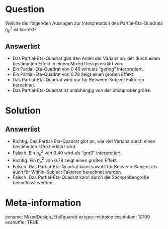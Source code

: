 Question
========
Welche der folgenden Aussagen zur Interpretation des Partial-Eta-Quadrats $\eta_p^2$ ist korrekt?

Answerlist
----------
* Das Partial-Eta-Quadrat gibt den Anteil der Varianz an, der durch einen bestimmten Effekt in einem Mixed Design erklärt wird.
* Ein Partial-Eta-Quadrat von 0.40 wird als "gering" interpretiert.
* Ein Partial-Eta-Quadrat von 0.78 zeigt einen großen Effekt.
* Das Partial-Eta-Quadrat wird nur für Between-Subject Faktoren berechnet.
* Das Partial-Eta-Quadrat ist unabhängig von der Stichprobengröße.

Solution
========
Answerlist
----------
* Richtig. Das Partial-Eta-Quadrat gibt an, wie viel Varianz durch einen bestimmten Effekt erklärt wird.
* Falsch. Ein $\eta_p^2$ von 0.40 wird als "groß" interpretiert.
* Richtig. Ein $\eta_p^2$ von 0.78 zeigt einen großen Effekt.
* Falsch. Das Partial-Eta-Quadrat kann sowohl für Between-Subject als auch für Within-Subject Faktoren berechnet werden.
* Falsch. Das Partial-Eta-Quadrat kann durch die Stichprobengröße beeinflusst werden.

Meta-information
================
exname: MixedDesign_EtaSquared
extype: mchoice
exsolution: 10100
exshuffle: TRUE

